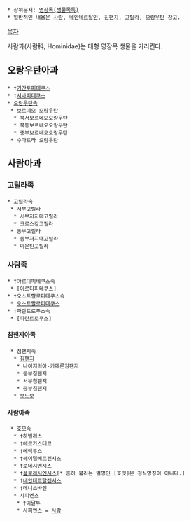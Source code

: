  * 상위문서: [[영장목(생물목록)]]
 * 일반적인 내용은 [[사람]], [[네안데르탈인]], [[침팬지]], [[고릴라]], [[오랑우탄]] 참고.

[[목차]]

사람과(사람科, Hominidae)는 대형 영장목 생물을 가리킨다.

== 오랑우탄아과 ==
 * †[[기간토피테쿠스]]
 * †[[시바피테쿠스]]
 * [[오랑우탄]]속
  * 보르네오 오랑우탄
   * 북서보르네오오랑우탄
   * 북동보르네오오랑우탄
   * 중부보르네오오랑우탄
  * 수마트라 오랑우탄

== 사람아과 ==
=== 고릴라족 ===
 * [[고릴라]]속
  * 서부고릴라
   * 서부저지대고릴라
   * 크로스강고릴라
  * 동부고릴라
   * 동부저지대고릴라
   * 마운틴고릴라

=== 사람족 ===
 * †아르디피테쿠스속
  * [아르디피테쿠스]
 * †오스트랄로피테쿠스속
  * [[오스트랄로피테쿠스]]
 * †파란트로푸스속
  * [파란트로푸스]

==== 침팬지아족 ====
  * 침팬지속
   * [[침팬지]]
    * 나이지리아-카메룬침팬지
    * 동부침팬지
    * 서부침팬지
    * 중부침팬지
   * [[보노보]]

==== 사람아족 ====
  * 호모속
   * †하빌리스
   * †에르가스테르
   * †에렉투스
   * †헤이델베르겐시스
   * †로데시엔시스
   * †[[호모 플로레시엔시스|플로레시엔시스]][* 흔히 불리는 별명인 [호빗]은 정식명칭이 아니다.]
   * †[[네안데르탈인|네안데르탈렌시스]]
   * †데니소바인
   * 사피엔스
    * †이달투
    * 사피엔스 = [[사람]]
